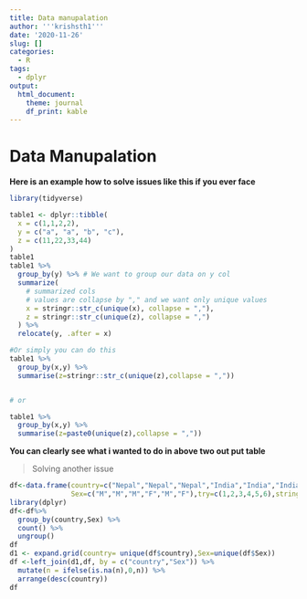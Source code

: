 ```yaml
---
title: Data manupalation
author: '''krishsth1'''
date: '2020-11-26'
slug: []
categories:
  - R
tags:
  - dplyr
output: 
  html_document: 
    theme: journal
    df_print: kable
---
```



# Data Manupalation

**Here is an example how to solve issues like this if you ever face**


```r
library(tidyverse)

table1 <- dplyr::tibble(
  x = c(1,1,2,2),
  y = c("a", "a", "b", "c"),
  z = c(11,22,33,44)
)
table1
table1 %>% 
  group_by(y) %>% # We want to group our data on y col
  summarize( 
    # summarized cols
    # values are collapse by "," and we want only unique values
    x = stringr::str_c(unique(x), collapse = ","),
    z = stringr::str_c(unique(z), collapse = ",")
  ) %>%  
  relocate(y, .after = x)

#Or simply you can do this
table1 %>%
  group_by(x,y) %>%
  summarise(z=stringr::str_c(unique(z),collapse = ","))


# or

table1 %>%
  group_by(x,y) %>%
  summarise(z=paste0(unique(z),collapse = ","))

```
  
  
  
**You can clearly see what i wanted to do in above two out put table**




> Solving another issue 



```r

df<-data.frame(country=c("Nepal","Nepal","Nepal","India","India","India"),
               Sex=c("M","M","M","F","M","F"),try=c(1,2,3,4,5,6),stringsAsFactors = F)
library(dplyr)
df<-df%>%
  group_by(country,Sex) %>%
  count() %>%
  ungroup()
df
d1 <- expand.grid(country= unique(df$country),Sex=unique(df$Sex))
df <-left_join(d1,df, by = c("country","Sex")) %>%
  mutate(n = ifelse(is.na(n),0,n)) %>%
  arrange(desc(country))
df
```

